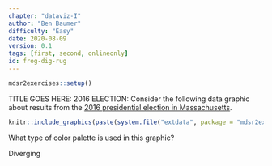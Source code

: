 ```yaml
---
chapter: "dataviz-I"
author: "Ben Baumer"
difficulty: "Easy"
date: 2020-08-09 
version: 0.1
tags: [first, second, onlineonly]
id: frog-dig-rug
---
```


```r
mdsr2exercises::setup()
```

TITLE GOES HERE: 2016 ELECTION: Consider the following data graphic about results from the [2016 presidential election in Massachusetts](https://www.wbur.org/politicker/2016/11/08/massachusetts-election-map).

```r
knitr::include_graphics(paste(system.file("extdata", package = "mdsr2exercises"), "/mass-election-map.jpg", sep = ""))
```

What type of color palette is used in this graphic?

<!--answer-start-->
Diverging
<!--answer-end-->

